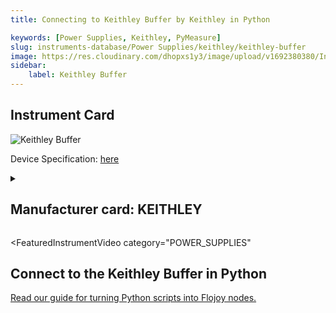 ```yaml
---
title: Connecting to Keithley Buffer by Keithley in Python

keywords: [Power Supplies, Keithley, PyMeasure] 
slug: instruments-database/Power Supplies/keithley/keithley-buffer 
image: https://res.cloudinary.com/dhopxs1y3/image/upload/v1692380380/Instruments/Power%20Supplies/Keithley-Buffer/file.png
sidebar:
    label: Keithley Buffer 
---
```



## Instrument Card



![Keithley Buffer](https://res.cloudinary.com/dhopxs1y3/image/upload/v1692380380/Instruments/Power%20Supplies/Keithley-Buffer/file.png)

Device Specification: [here](/instruments-database/all-instruments)

<details style={{ marginTop: "15px"}}>
<summary><h2 style={{display:'inline'}}>Manufacturer card: KEITHLEY</h2></summary>

![KEITHLEY](https://res.cloudinary.com/dhopxs1y3/image/upload/v1692806202/Instruments/Vendor%20Logos/Keithley.png)

Keithley Instruments is a measurement and instrument company headquartered in Solon, Ohio, that develops, manufactures, markets, and sells data acquisition products, as well as complete systems for high-volume production and assembly testing.

- Headquarters: Cleveland, Ohio, United States
- Yearly Revenue (millions, USD): 110.6
- Vendor Website: [here](https://www.tek.com/en)

</details>


<FeaturedInstrumentVideo
  category="POWER_SUPPLIES"
></FeaturedInstrumentVideo>

## Connect to the Keithley Buffer in Python

[Read our guide for turning Python scripts into Flojoy nodes.](https://docs.flojoy.ai/contribution/blocks/custom-flojoy-block/)



<Tabs>
<TabItem value="Flojoy" label="Flojoy" className="flojoy-instrument-tabs">

<SectionsCard category="POWER_SUPPLIES" manufacturer="Keithley"></SectionsCard>

</TabItem>
</Tabs>
